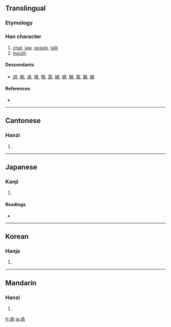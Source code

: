 {{also|呙}}
==Translingual==

===Etymology===
{{Han compound|冎|口|ls=psc}}

===Han character===
{{Han char|rn=30|rad=口|as=06|sn=9|four=7722<sub>7</sub>|canj=月月口 (BBR)}}

# [[chat]], [[jaw]], [[gossip]], [[talk]]
# [[mouth]]

====Descendants====
* [[過]], [[剮]], [[渦]], [[堝]], [[喎]], [[萵]], [[媧]], [[禍]], [[腡]], [[窩]], [[鍋]], [[蝸]]

====References====
* {{Han ref|kx=0188.040|dkj=03573|dj=0407.040|hdz=10616.010|uh=54BC|ud=21692|bh=CE4A|bd=52810}}

----

==Cantonese==

===Hanzi===
{{yue-hanzi|jyut=|y=gwa3}}

# {{defn|Cantonese}}

----

==Japanese==

===Kanji===
{{ja-kanji|grade=|rs=口06}}

# {{defn|Japanese}}

====Readings====
* {{ja-readings|on=[[か]] (ka), [[かい]] (kai)|kun=[[よこしま]] (yokoshima)}}

----

==Korean==

===Hanja===
{{ko-hanja|hangeul=괘|rv=gwae|mr=kwae}}

# {{defn|Korean}}

----

==Mandarin==

===Hanzi===
{{cmn-hanzi|sim=呙|pin=[[wāi]] ([[wai1]]), [[yàn]] ([[yan4]]), [[yè]] ([[ye4]])|wg=wai<sup>1</sup>, yen<sup>4</sup>, yeh<sup>4</sup>}}

# {{defn|Mandarin}}

[[fr:咼]]
[[ja:咼]]